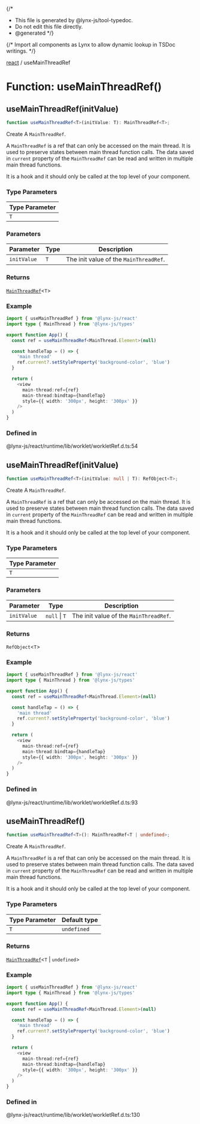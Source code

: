 {/\*

- This file is generated by @lynx-js/tool-typedoc.
- Do not edit this file directly.
- @generated
  \*/}

{/* Import all components as Lynx to allow dynamic lookup in TSDoc writings. */}

[react](/api/react/index.mdx) / useMainThreadRef

# Function: useMainThreadRef()

## useMainThreadRef(initValue)

```ts
function useMainThreadRef<T>(initValue: T): MainThreadRef<T>;
```

Create A `MainThreadRef`.

A `MainThreadRef` is a ref that can only be accessed on the main thread. It is used to preserve
states between main thread function calls.
The data saved in `current` property of the `MainThreadRef` can be read and written in
multiple main thread functions.

It is a hook and it should only be called at the top level of your component.

### Type Parameters

| Type Parameter |
| -------------- |
| `T`            |

### Parameters

| Parameter   | Type | Description                            |
| ----------- | ---- | -------------------------------------- |
| `initValue` | `T`  | The init value of the `MainThreadRef`. |

### Returns

[`MainThreadRef`](/api/react/Class.MainThreadRef.mdx)\<`T`\>

### Example

```ts
import { useMainThreadRef } from '@lynx-js/react'
import type { MainThread } from '@lynx-js/types'

export function App() {
  const ref = useMainThreadRef<MainThread.Element>(null)

  const handleTap = () => {
    'main thread'
    ref.current?.setStyleProperty('background-color', 'blue')
  }

  return (
    <view
      main-thread:ref={ref}
      main-thread:bindtap={handleTap}
      style={{ width: '300px', height: '300px' }}
    />
  )
}
```

### Defined in

@lynx-js/react/runtime/lib/worklet/workletRef.d.ts:54

## useMainThreadRef(initValue)

```ts
function useMainThreadRef<T>(initValue: null | T): RefObject<T>;
```

Create A `MainThreadRef`.

A `MainThreadRef` is a ref that can only be accessed on the main thread. It is used to preserve
states between main thread function calls.
The data saved in `current` property of the `MainThreadRef` can be read and written in
multiple main thread functions.

It is a hook and it should only be called at the top level of your component.

### Type Parameters

| Type Parameter |
| -------------- |
| `T`            |

### Parameters

| Parameter   | Type          | Description                            |
| ----------- | ------------- | -------------------------------------- |
| `initValue` | `null` \| `T` | The init value of the `MainThreadRef`. |

### Returns

`RefObject`\<`T`\>

### Example

```ts
import { useMainThreadRef } from '@lynx-js/react'
import type { MainThread } from '@lynx-js/types'

export function App() {
  const ref = useMainThreadRef<MainThread.Element>(null)

  const handleTap = () => {
    'main thread'
    ref.current?.setStyleProperty('background-color', 'blue')
  }

  return (
    <view
      main-thread:ref={ref}
      main-thread:bindtap={handleTap}
      style={{ width: '300px', height: '300px' }}
    />
  )
}
```

### Defined in

@lynx-js/react/runtime/lib/worklet/workletRef.d.ts:93

## useMainThreadRef()

```ts
function useMainThreadRef<T>(): MainThreadRef<T | undefined>;
```

Create A `MainThreadRef`.

A `MainThreadRef` is a ref that can only be accessed on the main thread. It is used to preserve
states between main thread function calls.
The data saved in `current` property of the `MainThreadRef` can be read and written in
multiple main thread functions.

It is a hook and it should only be called at the top level of your component.

### Type Parameters

| Type Parameter | Default type |
| -------------- | ------------ |
| `T`            | `undefined`  |

### Returns

[`MainThreadRef`](/api/react/Class.MainThreadRef.mdx)\<`T` \| `undefined`\>

### Example

```ts
import { useMainThreadRef } from '@lynx-js/react'
import type { MainThread } from '@lynx-js/types'

export function App() {
  const ref = useMainThreadRef<MainThread.Element>(null)

  const handleTap = () => {
    'main thread'
    ref.current?.setStyleProperty('background-color', 'blue')
  }

  return (
    <view
      main-thread:ref={ref}
      main-thread:bindtap={handleTap}
      style={{ width: '300px', height: '300px' }}
    />
  )
}
```

### Defined in

@lynx-js/react/runtime/lib/worklet/workletRef.d.ts:130

